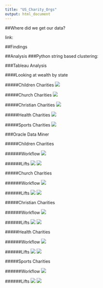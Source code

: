 ```yaml
---
title: "US_Charity_Orgs"
output: html_document
---
```


##Where did we get our data?

link:


##Findings



##Analysis
###Python string based clustering:


###Tableau Analysis


####Looking at wealth by state

#####Children Charities 
![](./images/Child_Avg_Income.png) 


#####Church Charities 
![](./images/Church_Avg_Wealth.png) 


#####Christian Charities 
![](./images/Christian_Avg_Income.png) 


#####Health Charities 
![](./images/Health_Total_Wealth.png) 



#####Sports Charities 
![](./images/Sports_Avg_Wealth.png)


###Oracle Data Miner

#####Children Charities 

######Workflow
![](./images/Children.png) 

######Lifts
![](./images/ChildrenAssetLift.png) 
![](./images/ChildrenIncomeLift.png) 


#####Church Charities 

######Workflow
![](./images/Church.png) 

######Lifts
![](./images/ChurchAssetLift.png) 
![](./images/ChurchIncomeLift.png) 


#####Christian Charities 

######Workflow
![](./images/Christian.png) 

######Lifts
![](./images/ChristianAssetLift.png) 
![](./images/ChristianIncomeLift.png) 


#####Health Charities 

######Workflow
![](./images/Health.png) 

######Lifts
![](./images/HealthAssetLift.png) 
![](./images/HealthIncomeLift.png)  



#####Sports Charities 

######Workflow
![](./images/Sports.png) 

######Lifts
![](./images/SportsAssetLift.png) 
![](./images/SportsIncomeLift.png) 

